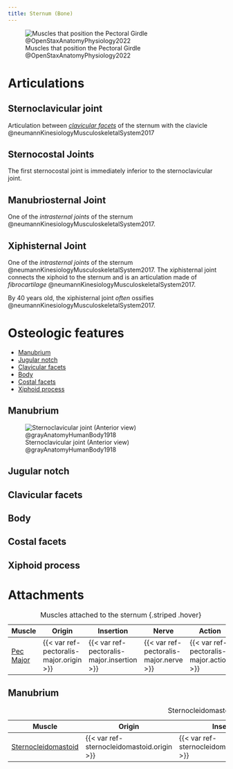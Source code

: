 ```yaml
---
title: Sternum (Bone)
---
```


![Muscles that position the Pectoral Girdle @OpenStaxAnatomyPhysiology2022](/The Archive/Images/OpenStax Anatomy and Physiology 2e/fig11.22 Muscles That Position the Pectoral Girdle.jpeg){#fig-openstax-fig11.22}

# Articulations

## Sternoclavicular joint

Articulation between [*clavicular facets*](#clavicular-facets) of the sternum with the clavicle @neumannKinesiologyMusculoskeletalSystem2017


## Sternocostal Joints

The first sternocostal joint is immediately inferior to the sternoclavicular joint.

## Manubriosternal Joint {#manubriosternal-joint}

One of the *intrasternal joints* of the sternum @neumannKinesiologyMusculoskeletalSystem2017.

## Xiphisternal Joint {#xiphisternal-joint}

One of the *intrasternal joints* of the sternum @neumannKinesiologyMusculoskeletalSystem2017.
The xiphisternal joint connects the xiphoid to the sternum and is an articulation made of *fibrocartilage* @neumannKinesiologyMusculoskeletalSystem2017.

:::{.callout-note}

By 40 years old, the xiphisternal joint *often* ossifies @neumannKinesiologyMusculoskeletalSystem2017.

:::


# Osteologic features

- [Manubrium](#manubrium)
- [Jugular notch](#jugular-notch)
- [Clavicular facets](#clavicular-facets)
- [Body](#body)
- [Costal facets](#costal-facets)
- [Xiphoid process](#xiphoid-process)

## Manubrium {#manubrium}
![Sternoclavicular joint (Anterior view) @grayAnatomyHumanBody1918](/The Archive/Images/Gray anatomy 1918 images/Syndesmology/image325 gray1918 Sternoclavicular articulation. Anterior view.gif){#fig-gray1918-image325}

## Jugular notch {#jugular-notch}

## Clavicular facets {#clavicular-facets}

## Body {#body}

## Costal facets {#costal-facets}

## Xiphoid process {#xiphoid-process}

# Attachments



| Muscle  | Origin | Insertion | Nerve | Action |
|------|--------|-------|----------|--------|
| [Pec Major]({{< var ref-pectoralis-major.path >}}) | {{< var ref-pectoralis-major.origin >}} | {{< var ref-pectoralis-major.insertion >}} | {{< var ref-pectoralis-major.nerve >}} | {{< var ref-pectoralis-major.action >}} |

: Muscles attached to the sternum {.striped .hover}

## Manubrium

| Muscle  | Origin | Insertion | Nerve | Action |
|------|--------|-------|----------|--------|
| [Sternocleidomastoid]({{< var ref-sternocleidomastoid.path >}}) | {{< var ref-sternocleidomastoid.origin >}} | {{< var ref-sternocleidomastoid.insertion >}} | {{< var ref-sternocleidomastoid.nerve >}} | {{< var ref-sternocleidomastoid.action >}} |

: Sternocleidomastoid OIAN {.striped .hover}